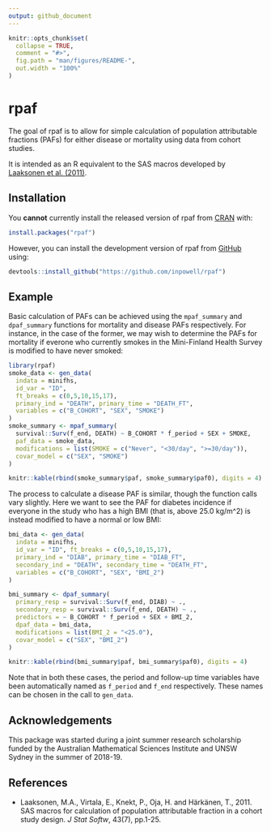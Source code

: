 ```yaml
---
output: github_document
---
```


<!-- README.md is generated from README.Rmd. Please edit that file -->

```r
knitr::opts_chunk$set(
  collapse = TRUE,
  comment = "#>",
  fig.path = "man/figures/README-",
  out.width = "100%"
)
```
# rpaf

The goal of rpaf is to allow for simple calculation of population attributable fractions (PAFs) for either disease or mortality using data from cohort studies.

It is intended as an R equivalent to the SAS macros developed by [Laaksonen et al. (2011)](#references).

## Installation

You **cannot** currently install the released version of rpaf from [CRAN](https://CRAN.R-project.org) with:

``` r
install.packages("rpaf")
```

However, you can install the development version of rpaf from [GitHub](https://github.com/inpowell/rpaf) using:

```r
devtools::install_github("https://github.com/inpowell/rpaf")
```

## Example

Basic calculation of PAFs can be achieved using the `mpaf_summary` and `dpaf_summary` functions for mortality and disease PAFs respectively. For instance, in the case of the former, we may wish to determine the PAFs for mortality if everone who currently smokes in the Mini-Finland Health Survey is modified to have never smoked:

```r
library(rpaf)
smoke_data <- gen_data(
  indata = minifhs, 
  id_var = "ID",
  ft_breaks = c(0,5,10,15,17),
  primary_ind = "DEATH", primary_time = "DEATH_FT",
  variables = c("B_COHORT", "SEX", "SMOKE")
)
smoke_summary <- mpaf_summary(
  survival::Surv(f_end, DEATH) ~ B_COHORT * f_period + SEX + SMOKE,
  paf_data = smoke_data, 
  modifications = list(SMOKE = c("Never", "<30/day", ">=30/day")),
  covar_model = c("SEX", "SMOKE")
)

knitr::kable(rbind(smoke_summary$paf, smoke_summary$paf0), digits = 4)
```

The process to calculate a disease PAF is similar, though the function calls vary slightly. Here we want to see the PAF for diabetes incidence if everyone in the study who has a high BMI (that is, above 25.0 kg/m^2) is instead modified to have a normal or low BMI:
```r
bmi_data <- gen_data(
  indata = minifhs,
  id_var = "ID", ft_breaks = c(0,5,10,15,17), 
  primary_ind = "DIAB", primary_time = "DIAB_FT", 
  secondary_ind = "DEATH", secondary_time = "DEATH_FT",
  variables = c("B_COHORT", "SEX", "BMI_2")
)

bmi_summary <- dpaf_summary(
  primary_resp = survival::Surv(f_end, DIAB) ~ .,
  secondary_resp = survival::Surv(f_end, DEATH) ~ .,
  predictors = ~ B_COHORT * f_period + SEX + BMI_2,
  dpaf_data = bmi_data,
  modifications = list(BMI_2 = "<25.0"), 
  covar_model = c("SEX", "BMI_2")
)

knitr::kable(rbind(bmi_summary$paf, bmi_summary$paf0), digits = 4)
```

Note that in both these cases, the period and follow-up time variables have been automatically named as `f_period` and `f_end` respectively. These names can be chosen in the call to `gen_data`.

## Acknowledgements

This package was started during a joint summer research scholarship funded by the Australian Mathematical Sciences Institute and UNSW Sydney in the summer of 2018-19.

## References
- Laaksonen, M.A., Virtala, E., Knekt, P., Oja, H. and Härkänen, T., 2011. SAS macros for calculation of population attributable fraction in a cohort study design. *J Stat Softw*, 43(7), pp.1-25.
